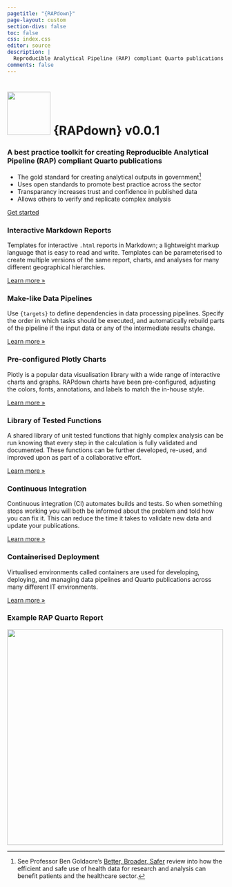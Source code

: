 ```yaml
---
pagetitle: "{RAPdown}"
page-layout: custom
section-divs: false
toc: false
css: index.css
editor: source
description: | 
  Reproducible Analytical Pipeline (RAP) compliant Quarto publications
comments: false
---
```


:::: {.hero-banner}

::: {.hero-image .hero-image-left}
:::

::: {.content-block}

<h1><img src="_assets/img/rapdown_blue.svg" width="100" height="100" /> {RAPdown} <span>v0.0.1</span></h1>

### A best practice toolkit for creating Reproducible Analytical Pipeline (RAP) compliant Quarto publications

- The gold standard for creating analytical outputs in government[^goldacre]
- Uses open standards to promote best practice across the sector
- Transparancy increases trust and confidence in published data
- Allows others to verify and replicate complex analysis

::: {.hero-buttons}
[Get started](tutorials/index.qmd){.btn-action-primary .btn-action .btn .btn-success .btn-lg role="button"}
<!-- [Read the docs](documentation/index.qmd){.btn-action-primary .btn-action .btn .btn-success .btn-lg role="button"}
[Latest](updates.qmd){.btn-action-primary .btn-action .btn .btn-success .btn-lg role="button"} -->
::: 

:::

::: {.hero-image .hero-image-right}
:::

::::

::: {.content-block}
::: {.features}

::: {.feature}
### Interactive Markdown Reports
Templates for interactive `.html` reports in Markdown; a lightweight markup language that is easy to read and write. Templates can be parameterised to create multiple versions of the same report, charts, and analyses for many different geographical hierarchies.

::: {.learn-more}
[Learn more »](tutorials/markdown-reports.qmd)
:::
:::

::: {.feature}
### Make-like Data Pipelines
Use `{targets}` to define dependencies in data processing pipelines. Specify the order in which tasks should be executed, and automatically rebuild parts of the pipeline if the input data or any of the intermediate results change.

::: {.learn-more}
[Learn more »](tutorials/data-pipelines.qmd)
:::
:::

::: {.feature}
### Pre-configured Plotly Charts
Plotly is a popular data visualisation library with a wide range of interactive charts and graphs. RAPdown charts have been pre-configured, adjusting the colors, fonts, annotations, and labels to match the in-house style.

::: {.learn-more}
[Learn more »](tutorials/plotly-charts.qmd)
:::
:::

::: {.feature}
### Library of Tested Functions
A shared library of unit tested functions that highly complex analysis can be run knowing that every step in the calculation is fully validated and documented. These functions can be further developed, re-used, and improved upon as part of a collaborative effort.

::: {.learn-more}
[Learn more »](tutorials/index.qmd)
:::
:::

::: {.feature}
### Continuous Integration
Continuous integration (CI) automates builds and tests. So when something stops working you will both be informed about the problem and told how you can fix it. This can reduce the time it takes to validate new data and update your publications.

::: {.learn-more}
[Learn more »](tutorials/index.qmd)
:::

:::

::: {.feature}
### Containerised Deployment
Virtualised environments called containers are used for developing, deploying, and managing data pipelines and Quarto publications across many different IT environments.

::: {.learn-more}
[Learn more »](tutorials/containers.qmd)
:::

:::

:::
:::

::: {.get-started .alt-background}
::: {.content-block}

### Example RAP Quarto Report

::: {.features}
<a href="https://craig-shenton.github.io/RAPdown/examples/ae_attendances.html"><img src="_assets/img/example_screen.png" width="500" /></a>

:::

:::
:::

[^goldacre]: See Professor Ben Goldacre’s [Better, Broader, Safer](https://www.gov.uk/government/publications/better-broader-safer-using-health-data-for-research-and-analysis) review into how the efficient and safe use of health data for research and analysis can benefit patients and the healthcare sector.